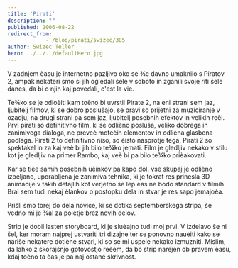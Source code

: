 ```yaml
---
title: 'Pirati'
description: ""
published: 2006-08-22
redirect_from: 
            - /blog/pirati/swizec/385
author: Swizec Teller
hero: ../../../defaultHero.jpg
---
```

V zadnjem èasu je internetno pazljivo oko se ¾e davno umaknilo s Piratov 2, ampak nekateri smo si jih ogledali šele v soboto in zganili svoje riti šele danes, da bi o njih kaj povedali, c'est la vie.  
  
Te¾ko se je odloèiti kam toèno bi uvrstil Pirate 2, na eni strani sem jaz, ljubitelj filmov, ki se dobro poslušajo, se pravi so prijetni za muziciranje v ozadju, na drugi strani pa sem jaz, ljubitelj posebnih efektov in velikih reèi. Prvi pirati so definitivno film, ki se odlièno posluša, veliko dobrega in zanimivega dialoga, ne preveè moteèih elementov in odlièna glasbena podlaga. Pirati 2 to definitivno niso, so èisto nasprotje tega, Pirati 2 so spektakel in za kaj veè bi jih bilo te¾ko jemati. Film je gledljiv nekako v stilu kot je gledljiv na primer Rambo, kaj veè bi pa bilo te¾ko prièakovati.  
  
Kar se tièe samih posebnih uèinkov pa kapo dol. vse skupaj je odlièno izpeljano, uporabljena je zanimiva tehnika, ki je tokrat res prinesla 3D animacije v takih detajlih kot verjetno še lep èas ne bodo standard v filmih. Bral sem tudi nekaj èlankov o postopku dela in stvar je res sapo jemajoèa.  
  
  
Prišli smo torej do dela novice, ki se dotika septemberskega stripa, še vedno mi je ¾al za poletje brez novih delov.  
  
Strip je dobil lasten storyboard, ki je sluèajno tudi moj prvi. V izdelavo še ni šel, ker moram najprej ustvariti tri dizajne ter se ponovno nauèiti kako se nariše nekatere dotiène stvari, ki so se mi uspele nekako izmuzniti. Mislim, da lahko z skorajšnjo gotovostjo reèem, da bo strip narejen ob pravem èasu, kdaj toèno ta èas je pa naj ostane skrivnost.